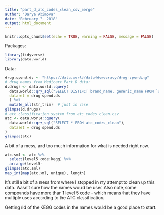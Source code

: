 ```yaml
---
title: "part_d_atc_codes_clean_csv_merge"
author: "Darya Akimova"
date: "February 7, 2018"
output: html_document
---
```


```r
knitr::opts_chunk$set(echo = TRUE, warning = FALSE, message = FALSE)
```

Packages:
```r
library(tidyverse)
library(data.world)
```

Data:
```r
drug.spend.ds <- "https://data.world/data4democracy/drug-spending"
# drug names from Medicare Part D data:
d.drugs <- data.world::query(
  data.world::qry_sql("SELECT DISTINCT brand_name, generic_name FROM `spending_part_d_2011to2015_tidy`"),
  dataset = drug.spend.ds
  ) %>% 
  mutate_all(str_trim)  # just in case
glimpse(d.drugs)
# atc classification system from atc_codes_clean.csv
atc <- data.world::query(
  data.world::qry_sql("SELECT * FROM atc_codes_clean"),
  dataset = drug.spend.ds
) 
glimpse(atc)
```

A bit of a mess, and too much information for what is needed right now.

```r
atc.sml <- atc %>%
  select(level5_code:kegg) %>% 
  arrange(level5)
glimpse(atc.sml)
map_int(map(atc.sml, unique), length)
```

It's still a bit of a mess from where I stopped in my attempt to clean up this data. Wasn't sure how the names would be used.Also note, some compounds have more than 1 level 5 code - which means that they have multiple uses according to the ATC classification.

Getting rid of the KEGG codes in the names would be a good place to start.
